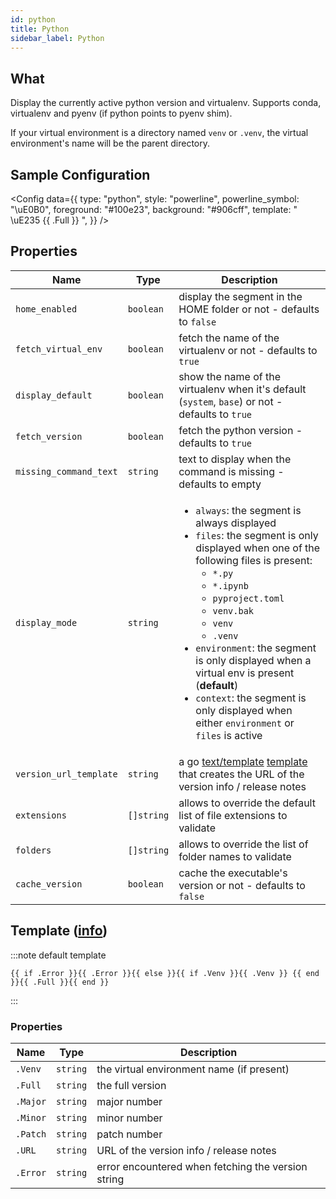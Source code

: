 ```yaml
---
id: python
title: Python
sidebar_label: Python
---
```


## What

Display the currently active python version and virtualenv.
Supports conda, virtualenv and pyenv (if python points to pyenv shim).

If your virtual environment is a directory named `venv` or `.venv`, the virtual environment's name will be the parent directory.

## Sample Configuration


<Config
  data={{
    type: "python",
    style: "powerline",
    powerline_symbol: "\uE0B0",
    foreground: "#100e23",
    background: "#906cff",
    template: " \uE235 {{ .Full }} ",
  }}
/>

## Properties

| Name                   | Type       | Description                                                                                                                                                                                                                                                                                                                                                                                                                                                                  |
| ---------------------- | ---------- | ---------------------------------------------------------------------------------------------------------------------------------------------------------------------------------------------------------------------------------------------------------------------------------------------------------------------------------------------------------------------------------------------------------------------------------------------------------------------------- |
| `home_enabled`         | `boolean`  | display the segment in the HOME folder or not - defaults to `false`                                                                                                                                                                                                                                                                                                                                                                                                          |
| `fetch_virtual_env`    | `boolean`  | fetch the name of the virtualenv or not - defaults to `true`                                                                                                                                                                                                                                                                                                                                                                                                                 |
| `display_default`      | `boolean`  | show the name of the virtualenv when it's default (`system`, `base`) or not - defaults to `true`                                                                                                                                                                                                                                                                                                                                                                             |
| `fetch_version`        | `boolean`  | fetch the python version - defaults to `true`                                                                                                                                                                                                                                                                                                                                                                                                                                |
| `missing_command_text` | `string`   | text to display when the command is missing - defaults to empty                                                                                                                                                                                                                                                                                                                                                                                                              |
| `display_mode`         | `string`   | <ul><li>`always`: the segment is always displayed</li><li>`files`: the segment is only displayed when one of the following files is present:<ul><li>`*.py`</li><li>`*.ipynb`</li><li>`pyproject.toml`</li><li>`venv.bak`</li><li>`venv`</li><li>`.venv`</li></ul></li><li>`environment`: the segment is only displayed when a virtual env is present (**default**)</li><li>`context`: the segment is only displayed when either `environment` or `files` is active</li></ul> |
| `version_url_template` | `string`   | a go [text/template][go-text-template] [template][templates] that creates the URL of the version info / release notes                                                                                                                                                                                                                                                                                                                                                        |
| `extensions`           | `[]string` | allows to override the default list of file extensions to validate                                                                                                                                                                                                                                                                                                                                                                                                           |
| `folders`              | `[]string` | allows to override the list of folder names to validate                                                                                                                                                                                                                                                                                                                                                                                                                     |
| `cache_version`        | `boolean`  | cache the executable's version or not - defaults to `false`                                                                                                                                                                                                                                                                                                                                                                                                                  |

## Template ([info][templates])

:::note default template

```template
{{ if .Error }}{{ .Error }}{{ else }}{{ if .Venv }}{{ .Venv }} {{ end }}{{ .Full }}{{ end }}
```

:::

### Properties

| Name     | Type     | Description                                        |
| -------- | -------- | -------------------------------------------------- |
| `.Venv`  | `string` | the virtual environment name (if present)          |
| `.Full`  | `string` | the full version                                   |
| `.Major` | `string` | major number                                       |
| `.Minor` | `string` | minor number                                       |
| `.Patch` | `string` | patch number                                       |
| `.URL`   | `string` | URL of the version info / release notes            |
| `.Error` | `string` | error encountered when fetching the version string |

[go-text-template]: https://golang.org/pkg/text/template/
[templates]: /docs/configuration/templates
